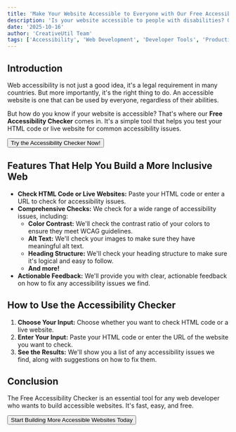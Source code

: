 ```yaml
---
title: 'Make Your Website Accessible to Everyone with Our Free Accessibility Checker'
description: 'Is your website accessible to people with disabilities? Our free Accessibility Checker helps you test your HTML code or live website for common accessibility issues like contrast, alt text, and structure.'
date: '2025-10-16'
author: 'CreativeUtil Team'
tags: ['Accessibility', 'Web Development', 'Developer Tools', 'Productivity']
---
```



## Introduction

Web accessibility is not just a good idea, it's a legal requirement in many countries. But more importantly, it's the right thing to do. An accessible website is one that can be used by everyone, regardless of their abilities.

But how do you know if your website is accessible? That's where our **Free Accessibility Checker** comes in. It's a simple tool that helps you test your HTML code or live website for common accessibility issues.

<div className="flex justify-center my-8">
  <Button asChild size="lg">
    <Link to="/tools/accessibility-checker">Try the Accessibility Checker Now!</Link>
  </Button>
</div>

## Features That Help You Build a More Inclusive Web

*   **Check HTML Code or Live Websites:** Paste your HTML code or enter a URL to check for accessibility issues.
*   **Comprehensive Checks:** We check for a wide range of accessibility issues, including:
    *   **Color Contrast:** We'll check the contrast ratio of your colors to ensure they meet WCAG guidelines.
    *   **Alt Text:** We'll check your images to make sure they have meaningful alt text.
    *   **Heading Structure:** We'll check your heading structure to make sure it's logical and easy to follow.
    *   **And more!**
*   **Actionable Feedback:** We'll provide you with clear, actionable feedback on how to fix any accessibility issues we find.

## How to Use the Accessibility Checker

1.  **Choose Your Input:** Choose whether you want to check HTML code or a live website.
2.  **Enter Your Input:** Paste your HTML code or enter the URL of the website you want to check.
3.  **See the Results:** We'll show you a list of any accessibility issues we find, along with suggestions on how to fix them.

## Conclusion

The Free Accessibility Checker is an essential tool for any web developer who wants to build accessible websites. It's fast, easy, and free.

<div className="flex justify-center my-8">
  <Button asChild size="lg">
    <Link to="/tools/accessibility-checker">Start Building More Accessible Websites Today</Link>
  </Button>
</div>
